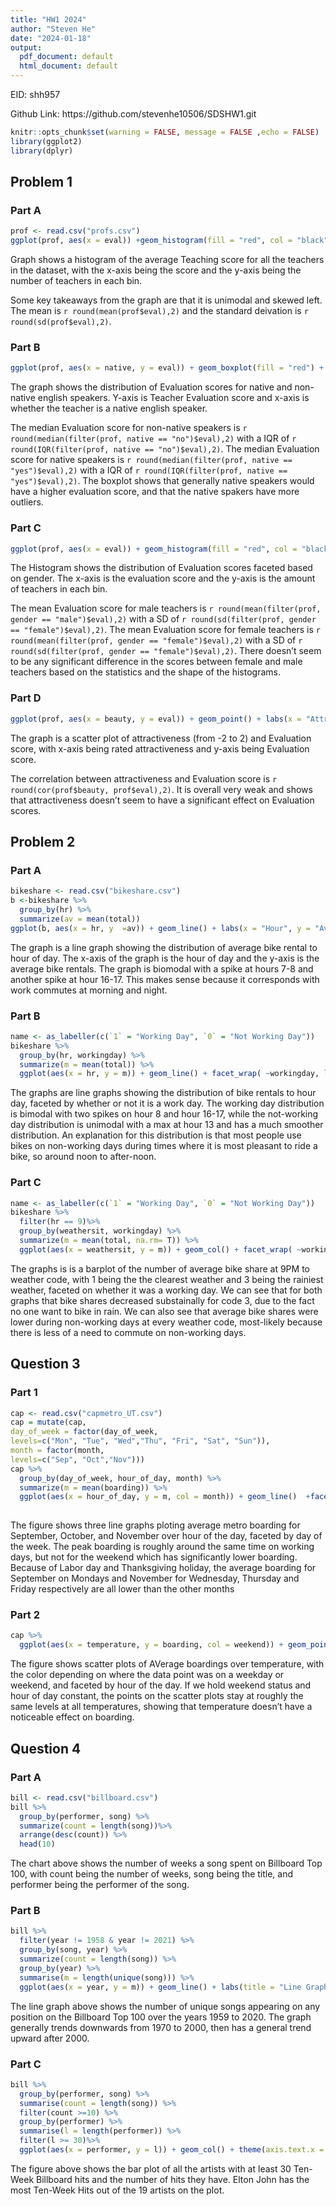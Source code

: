 ---
title: "HW1 2024"
author: "Steven He"
date: "2024-01-18"
output:
  pdf_document: default
  html_document: default
---
EID: shh957

Github Link: https://github.com/stevenhe10506/SDSHW1.git
```{r setup, include=FALSE}
knitr::opts_chunk$set(warning = FALSE, message = FALSE ,echo = FALSE)
library(ggplot2)
library(dplyr)
```

## Problem 1
### Part A
```{r }
prof <- read.csv("profs.csv")
ggplot(prof, aes(x = eval)) +geom_histogram(fill = "red", col = "black", bins = 30) + labs(x = "Average Teaching Evaluation Score", y = "Count", title = "Histogram of Average Teaching Evaluation Scores") 
```

Graph shows a histogram of the average Teaching score for all the teachers in the dataset, with the x-axis being the score and the y-axis being the number of teachers in each bin. 

Some key takeaways from the graph are that it is unimodal and skewed left. The mean is `r round(mean(prof$eval),2)` and the standard deivation is `r round(sd(prof$eval),2)`.

### Part B
```{r }
ggplot(prof, aes(x = native, y = eval)) + geom_boxplot(fill = "red") + labs(x = "Is Native English Speaker", y = "Teacher Evaluation Score", title = "Boxplot of Average Evaluation Score if English is Native Language")
```

The graph shows the distribution of Evaluation scores for native and non-native english speakers. Y-axis is Teacher Evaluation score and x-axis is whether the teacher is a native english speaker.

The median Evaluation score for non-native speakers is `r round(median(filter(prof, native == "no")$eval),2)` with a IQR of `r round(IQR(filter(prof, native == "no")$eval),2)`. The median Evaluation score for native speakers is `r round(median(filter(prof, native == "yes")$eval),2)` with a IQR of `r round(IQR(filter(prof, native == "yes")$eval),2)`. The boxplot shows that generally native speakers would have a higher evaluation score, and that the native spakers have more outliers. 


### Part C
```{r}
ggplot(prof, aes(x = eval)) + geom_histogram(fill = "red", col = "black") + labs(x = "Teacher Evaluation Score", y = "Count", title  = "Histogram of Teacher Evaluation Score for Male and Female Teachers") +facet_wrap(~gender)
```

The Histogram shows the distribution of Evaluation scores faceted based on gender. The x-axis is the evaluation score and the y-axis is the amount of teachers in each bin. 

The mean Evaluation score for male teachers is `r round(mean(filter(prof, gender == "male")$eval),2)` with a SD of `r round(sd(filter(prof, gender == "female")$eval),2)`. The mean Evaluation score for female teachers is `r round(mean(filter(prof, gender == "female")$eval),2)` with a SD of `r round(sd(filter(prof, gender == "female")$eval),2)`. There doesn't seem to be any significant difference in the scores between female and male teachers based on the statistics and the shape of the histograms. 


### Part D 
```{r}
ggplot(prof, aes(x = beauty, y = eval)) + geom_point() + labs(x = "Attractiveness (-2 to 2)", y = "Teacher Evaluation Score", title = "Scattorplot of Evaluation Scores and Attractiveness")

```

The graph is a scatter plot of attractiveness (from -2 to 2) and Evaluation score, with x-axis being rated attractiveness and y-axis being Evaluation score. 

The correlation between attractiveness and Evaluation score is `r round(cor(prof$beauty, prof$eval),2)`. It is overall very weak and shows that attractiveness doesn't seem to have a significant effect on Evaluation scores. 

## Problem 2
### Part A
```{r}
bikeshare <- read.csv("bikeshare.csv")
b <-bikeshare %>% 
  group_by(hr) %>%
  summarize(av = mean(total))
ggplot(b, aes(x = hr, y  =av)) + geom_line() + labs(x = "Hour", y = "Average Bike Rentals", title = "Line Graph of Average Bike Rentals Across Hours")
```

The graph is a line graph showing the distribution of average bike rental to hour of day. The x-axis of the graph is the hour of day and the y-axis is the average bike rentals. The graph is biomodal with a spike at hours 7-8 and another spike at hour 16-17. This makes sense because it corresponds with work commutes at morning and night. 

### Part B
```{r}
name <- as_labeller(c(`1` = "Working Day", `0` = "Not Working Day"))
bikeshare %>% 
  group_by(hr, workingday) %>%
  summarize(m = mean(total)) %>%
  ggplot(aes(x = hr, y = m)) + geom_line() + facet_wrap( ~workingday, labeller = name) + labs(x = "Hour", y = "Average Bike Shares" ,title = "Average Bike Shares per Hour for Working and Not Working Days")
```

The graphs are line graphs showing the distribution of bike rentals to hour day, faceted by whether or not it is a work day. The working day distribution is bimodal with two spikes on hour 8 and hour 16-17, while the not-working day distribution is unimodal with a max at hour 13 and has a much smoother distribution. An explanation for this distribution is that most people use bikes on non-working days during times where it is most pleasant to ride a bike, so around noon to after-noon. 

### Part C
```{r}
name <- as_labeller(c(`1` = "Working Day", `0` = "Not Working Day"))
bikeshare %>%
  filter(hr == 9)%>%
  group_by(weathersit, workingday) %>%
  summarize(m = mean(total, na.rm= T)) %>%
  ggplot(aes(x = weathersit, y = m)) + geom_col() + facet_wrap( ~workingday, labeller = name) + labs(x = "Weather Situation Code", y = "Average Bike Shares" ,title = "Average Bike Shares at 9PM per Weather type for Working and Not Working Days")
```

The graphs is is a barplot of the number of average bike share at 9PM to weather code, with 1 being the the clearest weather and 3 being the rainiest weather, faceted on whether it was a working day. We can see that for both graphs that bike shares decreased substainally for code 3, due to the fact no one want to bike in rain. We can also see that average bike shares were lower during non-working days at every weather code, most-likely because there is less of a need to commute on non-working days.   

## Question 3
### Part 1
```{r}
cap <- read.csv("capmetro_UT.csv")
cap = mutate(cap,
day_of_week = factor(day_of_week,
levels=c("Mon", "Tue", "Wed","Thu", "Fri", "Sat", "Sun")),
month = factor(month,
levels=c("Sep", "Oct","Nov")))
cap %>% 
  group_by(day_of_week, hour_of_day, month) %>%
  summarize(m = mean(boarding)) %>%
  ggplot(aes(x = hour_of_day, y = m, col = month)) + geom_line()  +facet_wrap(~day_of_week) + labs(x = "Hour of Day", y= "Average Boardings",  title = ("Average Boardings Per Month By Day of Week for Sep, Oct, and Nov"))
  
```

The figure shows three line graphs ploting average metro boarding for September, October, and November over hour of the day, faceted by day of the week. The peak boarding is roughly around the same time on working days, but not for the weekend which has significantly lower boarding. Because of Labor day and Thanksgiving holiday, the average boarding for September on Mondays and November for Wednesday, Thursday and Friday respectively are all lower than the other months

### Part 2
```{r}
cap %>% 
  ggplot(aes(x = temperature, y = boarding, col = weekend)) + geom_point() + facet_wrap(~hour_of_day) + labs (x = "Temperature (In F)", y = "Average Boardings", title = "Scatterplots of Average Boardings over Temperature"  )
```

The figure shows scatter plots of AVerage boardings over temperature, with the color depending on where the data point was on a weekday or weekend, and faceted by hour of the day. If we hold weekend status and hour of day constant, the points on the scatter plots stay at roughly the same levels at all temperatures, showing that temperature doesn't have a noticeable effect on boarding. 

## Question 4 
### Part A 
```{r}
bill <- read.csv("billboard.csv")
bill %>% 
  group_by(performer, song) %>%
  summarize(count = length(song))%>%
  arrange(desc(count)) %>% 
  head(10)

```

The chart above shows the number of weeks a song spent on Billboard Top 100, with count being the number of weeks, song being the title, and performer being the performer of the song. 

### Part B
```{r}
bill %>%
  filter(year != 1958 & year != 2021) %>%
  group_by(song, year) %>%
  summarize(count = length(song)) %>%
  group_by(year) %>%
  summarise(m = length(unique(song))) %>%
  ggplot(aes(x = year, y = m)) + geom_line() + labs(title = "Line Graph of Unique Billboard Songs Over 1959 to 2020", x = "Year", y= "Number of Unique Billboard Songs")
```

The line graph above shows the number of unique songs appearing on any position on the Billboard Top 100 over the years 1959 to 2020. The graph generally trends downwards from 1970 to 2000, then has a general trend upward after 2000. 

### Part C
```{r}
bill %>%
  group_by(performer, song) %>%
  summarise(count = length(song)) %>%
  filter(count >=10) %>%
  group_by(performer) %>%
  summarise(l = length(performer)) %>%
  filter(l >= 30)%>%
  ggplot(aes(x = performer, y = l)) + geom_col() + theme(axis.text.x = element_text(angle = 90, vjust = 0.5, hjust=1, size = rel(1))) + labs(title = "Bar plot of Artists with at least 30 Ten-week Billboard Hits", x = "Performer", y = "Number of Ten-week Hits") + coord_flip()

```

The figure above shows the bar plot of all the artists with at least 30 Ten-Week Billboard hits and the number of hits they have. Elton John has the most Ten-Week Hits out of the 19 artists on the plot.  
